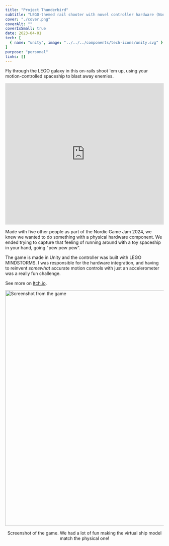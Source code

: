 ```yaml
---
title: "Project Thunderbird"
subtitle: "LEGO-themed rail shooter with novel controller hardware (Nordic Game Jam)."
cover: "./cover.png"
coverAlt: ""
coverIsSmall: true
date: 2023-04-01
tech: [
  { name: "unity", image: "../../../components/tech-icons/unity.svg" }
]
purpose: "personal"
links: []
---
```



<p className="de-emphasize">Fly through the LEGO galaxy in this on-rails shoot 'em up, using your motion-controlled spaceship to blast away enemies.</p>

<div style="display: flex; justify-content: center; margin: 1em 0">
  <iframe width="800" height="450" src="https://www.youtube.com/embed/8N6lLRurCZ4?si=6Tq9Rzf8yspUFbAu&vq=hd1080" title="YouTube video player" frameborder="0" allow="autoplay; encrypted-media; picture-in-picture; web-share" referrerpolicy="strict-origin-when-cross-origin" allowfullscreen></iframe>
</div>

Made with five other people as part of the Nordic Game Jam 2024, we knew we wanted to do something with a physical hardware component. We ended trying to capture that feeling of running around with a toy spaceship in your hand, going "pew pew pew".

The game is made in Unity and the controller was built with LEGO MINDSTORMS. I was responsible for the hardware integration, and having to reinvent <i>somewhat</i> accurate motion controls with just an accelerometer was a really fun challenge.

See more on <a href="https://emanuel-perpals.itch.io/project-thunderbird">Itch.io</a>.

<div style="display: flex; flex-direction: column; align-items: center; margin: 1em 0">
  <Image src={cover} alt="Screenshot from the game" width="750rem" style="margin-bottom: 1em" />
  <span className="de-emphasize" style="text-align: center">
		Screenshot of the game. We had a lot of fun making the virtual ship model match the physical one!
	</span>
</div>